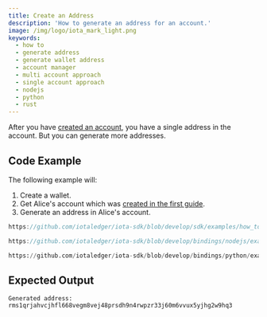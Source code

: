 ```yaml
---
title: Create an Address
description: 'How to generate an address for an account.'
image: /img/logo/iota_mark_light.png
keywords:
  - how to
  - generate address
  - generate wallet address
  - account manager
  - multi account approach
  - single account approach
  - nodejs
  - python
  - rust
---
```



After you have [created an account](./create-account.mdx), you have a single address in the account. But you can generate more addresses.

<TipAccountApproaches />

## Code Example

The following example will:

1. Create a wallet.
2. Get Alice's account which was [created in the first guide](create-account.mdx).
3. Generate an address in Alice's account.

<Tabs groupId="language">
<TabItem value="rust" label="Rust">

```rust reference
https://github.com/iotaledger/iota-sdk/blob/develop/sdk/examples/how_tos/accounts_and_addresses/create_address.rs
```

</TabItem>
<TabItem value="nodejs" label="Nodejs">

```typescript reference
https://github.com/iotaledger/iota-sdk/blob/develop/bindings/nodejs/examples/how_tos/accounts_and_addresses/create-address.ts
```

</TabItem>
<TabItem value="python" label="Python">

```python reference
https://github.com/iotaledger/iota-sdk/blob/develop/bindings/python/examples/how_tos/accounts_and_addresses/create_address.py
```

</TabItem>
</Tabs>

## Expected Output

```plaintext
Generated address: rms1qrjahvcjhfl668vegm8vej48prsdh9n4rwpzr33j60m6vvux5yjhg2w9hq3
```
